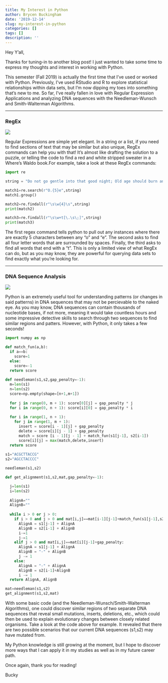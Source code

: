 ```yaml
---
title: My Interest in Python
author: Brycen Buckingham
date: '2019-12-14'
slug: my-interest-in-python
categories: []
tags: []
description: ''
---
```

Hey Y'all,

Thanks for tuning-in to another blog post! I just wanted to take some time to express my thoughts and interest in working with Python.

This semester (Fall 2019) is actually the first time that I've used or worked with Python. Previously, I've used RStudio and R to explore statistical relationships within data sets, but I'm now dipping my toes into something that's new to me. So far, I've really fallen in love with Regular Expression Applications and analyzing DNA sequences with the Needleman-Wunsch and Smith-Walterman Algorithms.  

___  

### RegEx  

![](/blog/2019-12-14-my-interest-in-python_files/regex.png)

Regular Expressions are simple yet elegant. In a string or a list, if you need to find sections of text that may be similar but also unique, RegEx commands can help you with that! It's almost like drafting the solution to a puzzle, or telling the code to find a red and white stripped sweater in a Where's Waldo book.For example, take a look at these RegEx commands:

```python
import re

string = "Do not go gentle into that good night; Old age should burn and rave at close of day. Rage, rage against the dying of the light."

match1=re.search(r"O.{5}e",string)
match1.group()

match2=re.findall(r"\s\w{4}\s",string)
print(match2)

match3=re.findall(r"\s\w+t[\.\s\;]",string)
print(match3)
```

The first regex command tells python to pull out any instances where there are exactly 5 characters between any "o" and "e". The second asks to find all four letter words that are surrounded by spaces. Finally, the third asks to find all words that end with a "t". This is only a limited view of what RegEx can do, but as you may know, they are powerful for querying data sets to find exactly what you're looking for.  

___  

### DNA Sequence Analysis 

![](/blog/2019-12-14-my-interest-in-python_files/dna.png)  

Python is an extremely useful tool for understanding patterns (or changes in said patterns) in DNA sequences that may not be percievable to the naked eye. As you may know, DNA sequences can contain thousands of nucleotide bases, if not more, meaning it would take countless hours and some impressive detective skills to search through two sequences to find similar regions and patters. However, with Python, it only takes a few seconds!

```python
import numpy as np

def match_fun(a,b):
  if a==b:
    score=1
  else:
    score=-1
  return score
  
def needleman(s1,s2,gap_penalty=-1):
  m=len(s1)
  n=len(s2)
  score=np.empty(shape=[n+1,m+1])
  
  for j in range(0, m + 1): score[0][j] = gap_penalty * j
  for i in range(0, n + 1): score[i][0] = gap_penalty * i
  
  for i in range(1, n + 1):
    for j in range(1, m + 1):
      insert = score[i - 1][j] + gap_penalty
      delete = score[i][j - 1] + gap_penalty
      match = score [i - 1][j - 1] + match_fun(s1[j-1], s2[i-1])
      score[i][j] = max(match,delete,insert)
  return score
  
s1="ACGCTTACCG"
s2="AGCCTACCCC"

needleman(s1,s2)

def get_alignment(s1,s2,mat,gap_penalty=-1):

  j=len(s1)
  i=len(s2)
  
  AlignA=""
  AlignB=""
  
  while i > 0 or j > 0:
    if i > 0 and j > 0 and mat[i,j]==mat[i-1][j-1]+match_fun(s1[j-1],s2[i-1]):
      AlignA = s1[j-1] + AlignA
      AlignB = s2[i-1] + AlignB
      i-=1
      j-=1
    elif j > 0 and mat[i,j]==mat[i][j-1]+gap_penalty: 
      AlignA = s1[j-1] + AlignA
      AlignB = "-" + AlignB
      j -= 1
    else:
      AlignA = "-" + AlignA
      AlignB = s2[i-1]+AlignB
      i -= 1
  return AlignA, AlignB

mat=needleman(s1,s2)
get_alignment(s1,s2,mat)


```

With some basic code (and the Needleman-Wunsch/Smith-Walterman Algorithms), one could discover similar regions of two separate DNA sequences that reveal small mutations, inserts, deletions, etc., which could then be used to explain evolutionary changes between closely related organisms. Take a look at the code above for example. It revealed that there are two possible scenarios that our current DNA sequences (s1,s2) may have mutated from.

My Python knowledge is still growing at the moment, but I hope to discover more ways that I can apply it in my studies as well as in my future career path.


Once again, thank you for reading!

Bucky